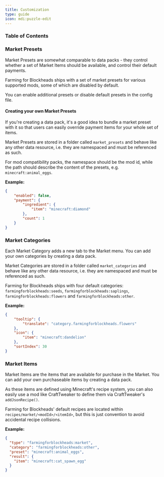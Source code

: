 ```yaml
---
title: Customization
type: guide
icon: mdi:puzzle-edit
---
```


### Table of Contents

### Market Presets

Market Presets are somewhat comparable to data packs - they control whether a set of Market Items should be available, and control their default payments.

Farming for Blockheads ships with a set of market presets for various supported mods, some of which are disabled by default.

You can enable additional presets or disable default presets in the config file.

#### Creating your own Market Presets

If you're creating a data pack, it's a good idea to bundle a market preset with it so that users can easily override payment items for your whole set of items.

Market Presets are stored in a folder called `market_presets` and behave like any other data resource, i.e. they are namespaced and must be referenced as such.

For mod compatibility packs, the namespace should be the mod id, while the path should describe the content of the presets, e.g. `minecraft:animal_eggs`.

**Example:**

```json
{
    "enabled": false,
    "payment": {
        "ingredient": {
            "item": "minecraft:diamond"
        },
        "count": 1
    }
}
```

### Market Categories

Each Market Category adds a new tab to the Market menu. You can add your own categories by creating a data pack.

Market Categories are stored in a folder called `market_categories` and behave like any other data resource, i.e. they are namespaced and must be referenced as such.

Farming for Blockheads ships with four default categories: `farmingforblockheads:seeds`, `farmingforblockheads:saplings`, `farmingforblockheads:flowers` and `farmingforblockheads:other`.

**Example:**

```json
{
    "tooltip": {
        "translate": "category.farmingforblockheads.flowers"
    },
    "icon": {
        "item": "minecraft:dandelion"
    },
    "sortIndex": 30
}
```

### Market Items

Market Items are the items that are available for purchase in the Market. You can add your own purchaseable items by creating a data pack.

As these items are defined using Minecraft's recipe system, you can also easily use a mod like CraftTweaker to define them via CraftTweaker's `addJsonRecipe()`.

Farming for Blockheads' default recipes are located within `recipes/market/<modId>/<itemId>`, but this is just convention to avoid accidental recipe collisions.

**Example:**

```json
{
  "type": "farmingforblockheads:market",
  "category": "farmingforblockheads:other",
  "preset": "minecraft:animal_eggs",
  "result": {
    "item": "minecraft:cat_spawn_egg"
  }
}
```
